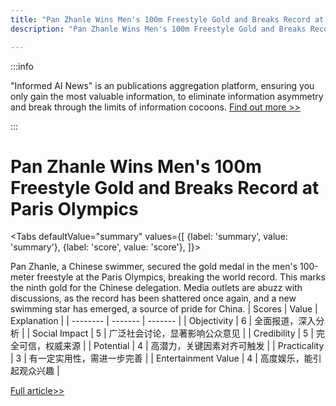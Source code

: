 ```yaml
---
title: "Pan Zhanle Wins Men's 100m Freestyle Gold and Breaks Record at Paris Olympics"
description: "Pan Zhanle Wins Men's 100m Freestyle Gold and Breaks Record at Paris Olympics"

---
```



:::info

"Informed AI News" is an publications aggregation platform, ensuring you only gain the most valuable information, to eliminate information asymmetry and break through the limits of information cocoons.  [Find out more >>](/)

:::

# Pan Zhanle Wins Men's 100m Freestyle Gold and Breaks Record at Paris Olympics


<Tabs
	defaultValue="summary"
	values={[
	{label: 'summary', value: 'summary'},
	{label: 'score', value: 'score'},
]}>
<TabItem value="summary">


Pan Zhanle, a Chinese swimmer, secured the gold medal in the men's 100-meter freestyle at the Paris Olympics, breaking the world record. This marks the ninth gold for the Chinese delegation. Media outlets are abuzz with discussions, as the record has been shattered once again, and a new swimming star has emerged, a source of pride for China.
</TabItem>
<TabItem value="score">
	| Scores     | Value   | Explanation |
	| -------- | ------- | ------- |
	| Objectivity  | 6    | 全面报道，深入分析    |
	| Social Impact | 5     | 广泛社会讨论，显著影响公众意见    |
	| Credibility    | 5    | 完全可信，权威来源    |
	| Potential    | 4    | 高潜力，关键因素对齐可触发    |
	| Practicality    | 3    | 有一定实用性，需进一步完善    |
	| Entertainment Value    | 4    | 高度娱乐，能引起观众兴趣    |
</TabItem>
</Tabs>

[Full article>>](https://readhub.cn/topic/8bgXGvuN0bi)
